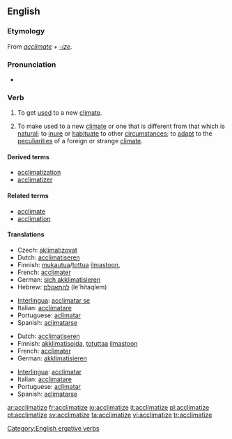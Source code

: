 ==English==

===Etymology===
From ''[[acclimate]]'' + ''[[-ize]]''.

===Pronunciation===
* {{IPA|/ɘˈklaɪməˌtaɪz/}}

===Verb===
{{en-verb|acclimatiz|ing}}

# {{intransitive}} To get [[used]] to a new [[climate]].
# {{transitive}} To make used to a new [[climate]] or one that is different from that which is [[natural]]; to [[inure]] or [[habituate]] to other [[circumstance]]s; to [[adapt]] to the [[peculiarities]] of a foreign or strange [[climate]].

====Derived terms====
* [[acclimatization]]
* [[acclimatizer]]

====Related terms====
* [[acclimate]]
* [[acclimation]]

====Translations====
{{trans-top|to get used to a new climate}}
* Czech: [[aklimatizovat]]
* Dutch: [[acclimatiseren]]
* Finnish: [[mukautua]]/[[tottua]] [[ilmasto]]on, {{t|fi|akklimatisoitua}}
* French: [[acclimater]]
* German: [[sich akklimatisieren]]
* Hebrew: [[להתאקלם]] (le'hitaqlem)
{{trans-mid}}
* [[Interlingua]]: [[acclimatar se]]
* Italian: [[acclimatare]]
* Portuguese: [[aclimatar]]
* Spanish: [[aclimatarse]]
{{trans-bottom}}

{{trans-top|to make used to a new climate}}
* Dutch: [[acclimatiseren]]
* Finnish: [[akklimatisoida]], [[totuttaa]] [[ilmasto]]on
* French: [[acclimater]]
* German: [[akklimatisieren]]
{{trans-mid}}
* [[Interlingua]]: [[acclimatar]]
* Italian: [[acclimatare]]
* Portuguese: [[aclimatar]]
* Spanish: [[aclimatarse]]
{{trans-bottom}}

[[Category:English ergative verbs]]

[[ar:acclimatize]]
[[fr:acclimatize]]
[[io:acclimatize]]
[[it:acclimatize]]
[[pl:acclimatize]]
[[pt:acclimatize]]
[[sv:acclimatize]]
[[ta:acclimatize]]
[[vi:acclimatize]]
[[tr:acclimatize]]